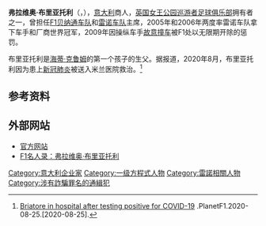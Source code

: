 '''弗拉维奥·布里亚托利'''（{{lang-it|Flavio Briatore}}，{{bd|1950年|4月12日|||Briatore}}），[[意大利|意大利]]商人，[[英国|英国]][[女王公园巡游者足球俱乐部|女王公园巡游者足球俱乐部]]拥有者之一，曾担任[[F1|F1]][[贝纳通车队|贝纳通车队]]和[[雷诺车队|雷诺车队]]主席，2005年和2006年两度率雷诺车队拿下车手和厂商世界冠军，2009年因操纵车手[[雷諾一級方程式賽車撞車爭議|故意撞车]]被F1处以无限期开除的惩罚。

布里亚托利是[[海蒂·克鲁姆|海蒂·克鲁姆]]的第一个孩子{{tsl|de|Leni Klum|海蓮·蕾妮·克林}}的生父。据报道，2020年8月，布里亚托利因为患上[[新冠肺炎|新冠肺炎]]被送入米兰医院救治。<ref>[https://www.planetf1.com/news/flavio-briatore-covid-19/ Briatore in hospital after testing positive for COVID-19] {{Wayback|url=https://www.planetf1.com/news/flavio-briatore-covid-19/ |date=20210419000414 }}.PlanetF1.2020-08-25.[2020-08-25].</ref>

== 参考资料 ==
{{reflist}}

== 外部网站 ==
{{commons|Flavio Briatore}}
* [http://www.flaviobriatore.it/ 官方网站] {{Wayback|url=http://www.flaviobriatore.it/ |date=20090415235802 }}
* [http://www.f1fanatic.co.uk/f1-information/whos-who/whos-who-b/flavio-briatore/ F1名人录：弗拉维奥·布里亚托利] {{Wayback|url=http://www.f1fanatic.co.uk/f1-information/whos-who/whos-who-b/flavio-briatore/ |date=20090722154146 }}

{{雷诺车队}}
{{貝納通車隊}}
{{Authority control}}

{{DEFAULTSORT:Briatore, Flavio}}
[[Category:意大利企业家|Category:意大利企业家]]
[[Category:一级方程式人物|Category:一级方程式人物]]
[[Category:雷諾相關人物|Category:雷諾相關人物]]
[[Category:涉有詐騙罪名的通緝犯|Category:涉有詐騙罪名的通緝犯]]


{{Italy-bio-stub}}
{{企業家小作品}}